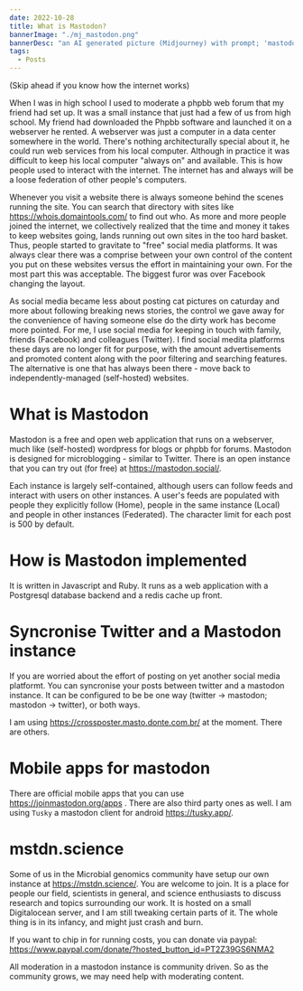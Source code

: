 ```yaml
---
date: 2022-10-28
title: What is Mastodon?
bannerImage: "./mj_mastodon.png"
bannerDesc: "an AI generated picture (Midjourney) with prompt; 'mastodon'. You can share and adapt this image following a CC BY-SA 4.0 licence"
tags:
  - Posts
---
```


(Skip ahead if you know how the internet works)

When I was in high school I used to moderate a phpbb web forum that my friend had set up. It was a small instance that just had a few of us from high school. My friend had downloaded the Phpbb software and launched it on a webserver he rented. A webserver was just a computer in a data center somewhere in the world. There's nothing architecturally special about it, he could run web services from  his local computer. Although in practice it was difficult to keep his local computer "always on" and available. This is how people used to interact with the internet. The internet has and always will be a loose federation of other people's computers. 

Whenever you visit a website there is always someone behind the scenes running the site. You can search that directory with sites like https://whois.domaintools.com/ to find out who. As more and more people joined the internet, we collectively realized that the time and money it takes to keep websites going, lands running out own sites in the too hard basket. Thus, people started to gravitate to "free" social media platforms. It was always clear there was a comprise between your own control of  the content you put on these websites versus the effort in maintaining your own. For the most part this was acceptable. The biggest furor was over Facebook changing the layout. 

As social media became less about posting cat pictures on caturday and more about following breaking news stories, the control we gave away for the convenience of having someone else do the dirty work has become more pointed. For me, I use social media for keeping in touch with family, friends (Facebook) and colleagues (Twitter). I find social medita platforms these days are no longer fit for purpose, with the amount advertisements and promoted content along with the poor filtering and searching features. The alternative is one that has always been there - move back to independently-managed (self-hosted) websites. 

# What is Mastodon
Mastodon is a free and open web application that runs on a webserver, much like (self-hosted) wordpress for blogs or phpbb for forums. Mastodon is designed for microblogging - similar to Twitter. There is an open instance that you can try out (for free) at https://mastodon.social/. 

Each instance is largely self-contained, although users can follow feeds and interact with users on other instances. A user's feeds are populated with people they explicitly follow (Home), people in the same instance (Local) and people in other instances (Federated). The character limit for each post is 500 by default. 

# How is Mastodon implemented
It is written in Javascript and Ruby. It runs as a web application with a Postgresql database backend and a redis cache up front. 

# Syncronise Twitter and a Mastodon instance
If you are worried about the effort of posting on yet another social media platformt. You can syncronise your posts between twitter and a mastodon instance. It can be configured to be be one way (twitter -> mastodon; mastodon -> twitter), or both ways. 

I am using https://crossposter.masto.donte.com.br/ at the moment. There are others. 

# Mobile apps for mastodon 
There are official mobile apps that you can use https://joinmastodon.org/apps . There are also third party ones as well. I am using `Tusky` a mastodon client for android https://tusky.app/. 

# mstdn.science
Some of us in the Microbial genomics community have setup our own instance at https://mstdn.science/. You are welcome to join. It is a place for people our field, scientists in general, and science enthusiasts to discuss research and topics surrounding our work. It is hosted on a small Digitalocean server, and I am still tweaking certain parts of it. The whole thing is in its infancy, and might just crash and burn.

If you want to chip in for running costs, you can donate via paypal: https://www.paypal.com/donate/?hosted_button_id=PT2Z39GS6NMA2

All moderation in a mastodon instance is community driven. So as the community grows, we may need help with moderating content.
